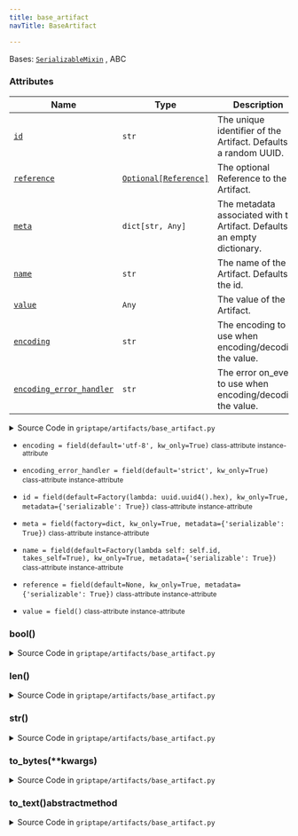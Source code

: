 ```yaml
---
title: base_artifact
navTitle: BaseArtifact

---
```


<span id="griptape.artifacts.base_artifact.BaseArtifact"></span>

Bases:
 [`SerializableMixin`](../mixins/serializable_mixin.mdx#griptape.mixins.serializable_mixin.SerializableMixin "SerializableMixin (griptape.mixins.serializable_mixin.SerializableMixin)")
, <span title="abc.ABC">ABC</span>

### Attributes

| Name                                                                                                                                                                                                                                                                                                                                                                 | Type                                                                                                                                                     | Description                                                                      |
| -------------------------------------------------------------------------------------------------------------------------------------------------------------------------------------------------------------------------------------------------------------------------------------------------------------------------------------------------------------------- | -------------------------------------------------------------------------------------------------------------------------------------------------------- | -------------------------------------------------------------------------------- |
| <a href="base_artifact.mdx#griptape.artifacts.base_artifact.BaseArtifact.id" title="id = field(default=Factory(lambda: uuid.uuid4().hex), kw_only=True, metadata={'serializable': True})           class-attribute       instance-attribute    (griptape.artifacts.base_artifact.BaseArtifact.id)"><code class="language-python">id</code></a>                       | `str`                                                                                                                                                    | The unique identifier of the Artifact. Defaults to a random UUID.<br/>           |
| <a href="base_artifact.mdx#griptape.artifacts.base_artifact.BaseArtifact.reference" title="reference = field(default=None, kw_only=True, metadata={'serializable': True})           class-attribute       instance-attribute    (griptape.artifacts.base_artifact.BaseArtifact.reference)"><code class="language-python">reference</code></a>                        | <a href="../common#griptape.common.Reference" title="Reference (griptape.common.Reference)"><code class="language-python">Optional[Reference]</code></a> | The optional Reference to the Artifact.<br/>                                     |
| <a href="base_artifact.mdx#griptape.artifacts.base_artifact.BaseArtifact.meta" title="meta = field(factory=dict, kw_only=True, metadata={'serializable': True})           class-attribute       instance-attribute    (griptape.artifacts.base_artifact.BaseArtifact.meta)"><code class="language-python">meta</code></a>                                            | `dict[str, Any]`                                                                                                                                         | The metadata associated with the Artifact. Defaults to an empty dictionary.<br/> |
| <a href="base_artifact.mdx#griptape.artifacts.base_artifact.BaseArtifact.name" title="name = field(default=Factory(lambda self: self.id, takes_self=True), kw_only=True, metadata={'serializable': True})           class-attribute       instance-attribute    (griptape.artifacts.base_artifact.BaseArtifact.name)"><code class="language-python">name</code></a>  | `str`                                                                                                                                                    | The name of the Artifact. Defaults to the id.<br/>                               |
| <a href="base_artifact.mdx#griptape.artifacts.base_artifact.BaseArtifact.value" title="value = field()           class-attribute       instance-attribute    (griptape.artifacts.base_artifact.BaseArtifact.value)"><code class="language-python">value</code></a>                                                                                                   | `Any`                                                                                                                                                    | The value of the Artifact.<br/>                                                  |
| <a href="base_artifact.mdx#griptape.artifacts.base_artifact.BaseArtifact.encoding" title="encoding = field(default='utf-8', kw_only=True)           class-attribute       instance-attribute    (griptape.artifacts.base_artifact.BaseArtifact.encoding)"><code class="language-python">encoding</code></a>                                                          | `str`                                                                                                                                                    | The encoding to use when encoding/decoding the value.<br/>                       |
| <a href="base_artifact.mdx#griptape.artifacts.base_artifact.BaseArtifact.encoding_error_handler" title="encoding_error_handler = field(default='strict', kw_only=True)           class-attribute       instance-attribute    (griptape.artifacts.base_artifact.BaseArtifact.encoding_error_handler)"><code class="language-python">encoding_error_handler</code></a> | `str`                                                                                                                                                    | The error on_event to use when encoding/decoding the value.<br/>                 |

<details><summary>Source Code in <code>griptape&#47;artifacts&#47;base_artifact.py</code></summary>

```python
@define
class BaseArtifact(SerializableMixin, ABC):
    """Serves as the base class for all Artifacts.

    Artifacts are used to encapsulate data and enhance it with metadata.

    Attributes:
        id: The unique identifier of the Artifact. Defaults to a random UUID.
        reference: The optional Reference to the Artifact.
        meta: The metadata associated with the Artifact. Defaults to an empty dictionary.
        name: The name of the Artifact. Defaults to the id.
        value: The value of the Artifact.
        encoding: The encoding to use when encoding/decoding the value.
        encoding_error_handler: The error on_event to use when encoding/decoding the value.
    """

    id: str = field(default=Factory(lambda: uuid.uuid4().hex), kw_only=True, metadata={"serializable": True})
    reference: Optional[Reference] = field(default=None, kw_only=True, metadata={"serializable": True})
    meta: dict[str, Any] = field(factory=dict, kw_only=True, metadata={"serializable": True})
    name: str = field(
        default=Factory(lambda self: self.id, takes_self=True),
        kw_only=True,
        metadata={"serializable": True},
    )
    value: Any = field()
    encoding_error_handler: str = field(default="strict", kw_only=True)
    encoding: str = field(default="utf-8", kw_only=True)

    def __str__(self) -> str:
        return self.to_text()

    def __bool__(self) -> bool:
        return bool(self.value)

    def __len__(self) -> int:
        return len(self.value)

    def to_bytes(self, **kwargs) -> bytes:
        return self.to_text().encode(encoding=self.encoding, errors=self.encoding_error_handler)

    @abstractmethod
    def to_text(self) -> str: ...
```

</details>

-   `encoding = field(default='utf-8', kw_only=True)` <small>class-attribute</small> <small>instance-attribute</small>  <span id="griptape.artifacts.base_artifact.BaseArtifact.encoding"></span> 

-   `encoding_error_handler = field(default='strict', kw_only=True)` <small>class-attribute</small> <small>instance-attribute</small>  <span id="griptape.artifacts.base_artifact.BaseArtifact.encoding_error_handler"></span> 

-   `id = field(default=Factory(lambda: uuid.uuid4().hex), kw_only=True, metadata={'serializable': True})` <small>class-attribute</small> <small>instance-attribute</small>  <span id="griptape.artifacts.base_artifact.BaseArtifact.id"></span> 

-   `meta = field(factory=dict, kw_only=True, metadata={'serializable': True})` <small>class-attribute</small> <small>instance-attribute</small>  <span id="griptape.artifacts.base_artifact.BaseArtifact.meta"></span> 

-   `name = field(default=Factory(lambda self: self.id, takes_self=True), kw_only=True, metadata={'serializable': True})` <small>class-attribute</small> <small>instance-attribute</small>  <span id="griptape.artifacts.base_artifact.BaseArtifact.name"></span> 

-   `reference = field(default=None, kw_only=True, metadata={'serializable': True})` <small>class-attribute</small> <small>instance-attribute</small>  <span id="griptape.artifacts.base_artifact.BaseArtifact.reference"></span> 

-   `value = field()` <small>class-attribute</small> <small>instance-attribute</small>  <span id="griptape.artifacts.base_artifact.BaseArtifact.value"></span> 

<span id="griptape.artifacts.base_artifact.BaseArtifact.__bool__"></span>

### **bool**()

<details><summary>Source Code in <code>griptape&#47;artifacts&#47;base_artifact.py</code></summary>

```python
def __bool__(self) -> bool:
    return bool(self.value)
```

</details>

<span id="griptape.artifacts.base_artifact.BaseArtifact.__len__"></span>

### **len**()

<details><summary>Source Code in <code>griptape&#47;artifacts&#47;base_artifact.py</code></summary>

```python
def __len__(self) -> int:
    return len(self.value)
```

</details>

<span id="griptape.artifacts.base_artifact.BaseArtifact.__str__"></span>

### **str**()

<details><summary>Source Code in <code>griptape&#47;artifacts&#47;base_artifact.py</code></summary>

```python
def __str__(self) -> str:
    return self.to_text()
```

</details>

<span id="griptape.artifacts.base_artifact.BaseArtifact.to_bytes"></span>

### to_bytes(\*\*kwargs)

<details><summary>Source Code in <code>griptape&#47;artifacts&#47;base_artifact.py</code></summary>

```python
def to_bytes(self, **kwargs) -> bytes:
    return self.to_text().encode(encoding=self.encoding, errors=self.encoding_error_handler)
```

</details>

<span id="griptape.artifacts.base_artifact.BaseArtifact.to_text"></span>

### to_text()abstractmethod

<details><summary>Source Code in <code>griptape&#47;artifacts&#47;base_artifact.py</code></summary>

```python
@abstractmethod
def to_text(self) -> str: ...
```

</details>

